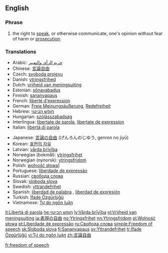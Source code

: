 ==English==

===Phrase===
#the right to [[speak]], or otherwise communicate, one's opinion without fear of harm or [[prosecution]].


{{wikipedia}}


===Translations===
{{trans-top|right to speak without fear of harm}}
*Arabic: [[حرية الرأي والتعبير]]
*Chinese: [[言論自由]]
*Czech: [[svoboda projevu]]
*Danish: [[ytringsfrihed]]
*Dutch: [[vrijheid van meningsuiting]]
*Estonian: [[sõnavabadus]]
*Finnish: [[sananvapaus]]
*French: [[liberté d'expression]]
*German: [[Freie Meinungsäußerung]], [[Redefreiheit]]
*Hebrew: [[חופש הביטוי]]
*Hungarian: [[szólásszabadság]]
*Interlingua: [[libertate de parola]], [[libertate de expression]]
*Italian: [[libertà di parola]]
{{trans-mid}}
*Japanese: [[言論の自由]] (げんろんのじゆう, genron no jiyū) <!-- [[表現の自由]]?-->
*Korean: [[표현의 자유]]
*Latvian: [[vārda brīvība]]
*Norwegian (bokmål): [[ytringsfrihet]]
*Norwegian (nynorsk): [[ytringsfridom]]
*Polish: [[wolność słowa]]]
*Portuguese: [[liberdade de expressão]]
*Russian: [[свобода слова]]
*Slovak: [[sloboda slova]]
*Swedish: [[yttrandefrihet]]
*Spanish: [[liberdad de palabra]] {{f}}, [[liberdad de expresión]] {{f}}
*Turkish: [[İfade Özgürlüğü]]
*Vietnamese: [[Tự do ngôn luận]]
{{trans-bottom}}

[[it:Libertà di parola]]
[[he:חופש הביטוי]]
[[lv:Vārda brīvība]]
[[nl:Vrijheid van meningsuiting]]
[[ja:表現の自由]]
[[no:Ytringsfrihet]]
[[nn:Ytringsfridom]]
[[pl:Wolność słowa]]
[[pt:Liberdade de expressão]]
[[ru:Свобода слова]]
[[simple:Freedom of speech]]
[[sk:Sloboda slova]]
[[fi:Sananvapaus]]
[[sv:Yttrandefrihet]]
[[tr:İfade Özgürlüğü]]
[[vi:Tự do ngôn luận]]
[[zh:言論自由]]

[[fr:freedom of speech]]